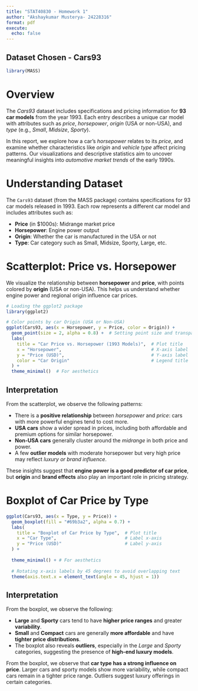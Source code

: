 ---
title: "STAT40830 - Homework 1"
author: "Akshaykumar Musterya- 24228316"
format: pdf
execute:
  echo: false
---

## Dataset Chosen - Cars93

```{r warning=FALSE}
library(MASS)
```

# Overview

The *Cars93* dataset includes specifications and pricing information for **93 car models** from the year 1993. Each entry describes a unique car model with attributes such as *price*, *horsepower*, *origin* (USA or non-USA), and *type* (e.g., *Small*, *Midsize*, *Sporty*).

In this report, we explore how a car’s *horsepower* relates to its *price*, and examine whether characteristics like *origin* and *vehicle type* affect pricing patterns. Our visualizations and descriptive statistics aim to uncover meaningful insights into *automotive market trends* of the early 1990s.


# Understanding Dataset

The `Cars93` dataset (from the MASS package) contains specifications for 93 car models released in 1993. Each row represents a different car model and includes attributes such as:

- **Price** (in \$1000s): Midrange market price  
- **Horsepower**: Engine power output  
- **Origin**: Whether the car is manufactured in the USA or not  
- **Type**: Car category such as Small, Midsize, Sporty, Large, etc.


# Scatterplot: Price vs. Horsepower

We visualize the relationship between **horsepower** and **price**, with points colored by **origin** (USA or non-USA). This helps us understand whether engine power and regional origin influence car prices.

```{r warning=FALSE}
# Loading the ggplot2 package 
library(ggplot2)

# Color points by car Origin (USA or Non-USA)
ggplot(Cars93, aes(x = Horsepower, y = Price, color = Origin)) +
  geom_point(size = 2, alpha = 0.8) +  # Setting point size and transparency
  labs(
    title = "Car Price vs. Horsepower (1993 Models)",  # Plot title
    x = "Horsepower",                                  # X-axis label
    y = "Price (USD)",                                 # Y-axis label
    color = "Car Origin"                               # Legend title
  ) +
  theme_minimal()  # For aesthetics
```


## Interpretation

From the scatterplot, we observe the following patterns:

- There is a **positive relationship** between *horsepower* and *price*: cars with more powerful engines tend to cost more.
- **USA cars** show a wider spread in prices, including both affordable and premium options for similar horsepower.
- **Non-USA cars** generally cluster around the *midrange* in both price and power.
- A few **outlier models** with moderate horsepower but very high price may reflect *luxury or brand influence*.

These insights suggest that **engine power is a good predictor of car price**, but **origin** and **brand effects** also play an important role in pricing strategy.


# Boxplot of Car Price by Type

```{r  warning=FALSE}
ggplot(Cars93, aes(x = Type, y = Price)) +
  geom_boxplot(fill = "#69b3a2", alpha = 0.7) +
  labs(
    title = "Boxplot of Car Price by Type",  # Plot title
    x = "Car Type",                          # Label x-axis
    y = "Price (USD)"                        # Label y-axis
  ) +
  
  theme_minimal() + # For aesthetics
  
  # Rotating x-axis labels by 45 degrees to avoid overlapping text
  theme(axis.text.x = element_text(angle = 45, hjust = 1))

```

## Interpretation

From the boxplot, we observe the following:

- **Large** and **Sporty** cars tend to have **higher price ranges** and greater **variability**.
- **Small** and **Compact** cars are generally **more affordable** and have **tighter price distributions**.
- The boxplot also reveals **outliers**, especially in the *Large* and *Sporty* categories, suggesting the presence of **high-end luxury models**.

From the boxplot, we observe that **car type has a strong influence on price**. Larger cars and sporty models show more variability, while compact cars remain in a tighter price range. Outliers suggest luxury offerings in certain categories.


